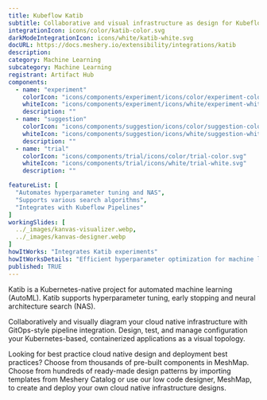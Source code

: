 ```yaml
---
title: Kubeflow Katib
subtitle: Collaborative and visual infrastructure as design for Kubeflow Katib
integrationIcon: icons/color/katib-color.svg
darkModeIntegrationIcon: icons/white/katib-white.svg
docURL: https://docs.meshery.io/extensibility/integrations/katib
description: 
category: Machine Learning
subcategory: Machine Learning
registrant: Artifact Hub
components:
  - name: "experiment"
    colorIcon: "icons/components/experiment/icons/color/experiment-color.svg"
    whiteIcon: "icons/components/experiment/icons/white/experiment-white.svg"
    description: ""
  - name: "suggestion"
    colorIcon: "icons/components/suggestion/icons/color/suggestion-color.svg"
    whiteIcon: "icons/components/suggestion/icons/white/suggestion-white.svg"
    description: ""
  - name: "trial"
    colorIcon: "icons/components/trial/icons/color/trial-color.svg"
    whiteIcon: "icons/components/trial/icons/white/trial-white.svg"
    description: ""

featureList: [
  "Automates hyperparameter tuning and NAS",
  "Supports various search algorithms",
  "Integrates with Kubeflow Pipelines"
]
workingSlides: [
  ../_images/kanvas-visualizer.webp,
  ../_images/kanvas-designer.webp
]
howItWorks: "Integrates Katib experiments"
howItWorksDetails: "Efficient hyperparameter optimization for machine learning in Kubernetes"
published: TRUE
---
```

<p>
Katib is a Kubernetes-native project for automated machine learning (AutoML). Katib supports hyperparameter tuning, early stopping and neural architecture search (NAS).
</p>
<p>
    Collaboratively and visually diagram your cloud native infrastructure with GitOps-style pipeline integration. Design, test, and manage configuration your Kubernetes-based, containerized applications as a visual topology.
</p>
<p>
    Looking for best practice cloud native design and deployment best practices? Choose from thousands of pre-built components in MeshMap. Choose from hundreds of ready-made design patterns by importing templates from Meshery Catalog or use our low code designer, MeshMap, to create and deploy your own cloud native infrastructure designs.
</p>
